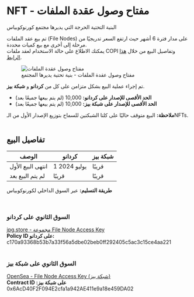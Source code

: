 # NFT - مفتاح وصول عقدة الملفات   

البنية التحتية الحرجة التي يديرها مجتمع كورنوكوبياس  

تم بيع عقد الملفات (File Nodes) على مدار فترة 6 أشهر حيث ارتفع السعر تدريجيًا من مرحلة إلى أخرى مع بيع كميات محددة.  
يمكنك الاطلاع على حالة الاستخدام لعقد ملفات COPI وتفاصيل البيع من خلال [هذا الرابط](/company/technology/copi-nodes/file-node).  

<figure className="img-center">
  <img src="/images/nfts/file-node-access.png" alt="مفتاح وصول عقدة الملفات" />
  <figcaption>مفتاح وصول عقدة الملفات - بنية تحتية يديرها المجتمع</figcaption>
</figure>  

تم إجراء عملية البيع بشكل متزامن على كل من **كردانو** و **شبكة بيز**.  

- **الحد الأقصى للإصدار على كردانو:** 10,000 (لم يتم بيعها جميعًا بعد)  
- **الحد الأقصى للإصدار على شبكة بيز:** 10,000 (لم يتم بيعها جميعًا بعد)  

<div className="note-box">
  <strong>ملاحظة:</strong> البيع متوقف حاليًا على كلتا الشبكتين للسماح بتوزيع الإصدار الأول من الـNFTs.
</div>  

</br>

## تفاصيل البيع  

<div className="table-wrapper ltr">
  <table>
    <thead>
      <tr>
        <th>الوصف</th>
        <th>كردانو</th>
        <th>شبكة بيز</th>
      </tr>
    </thead>
    <tbody>
      <tr>
        <td>انتهى البيع الأول</td>
        <td>1 يوليو 2024</td>
        <td>قريبًا</td>
      </tr>
      <tr>
        <td>لم يتم البيع بعد</td>
        <td>قريبًا</td>
        <td>قريبًا</td>
      </tr>
    </tbody>
  </table>
</div>  

**طريقة التسليم:** عبر السوق الداخلي لكورنوكوبياس  

</br>

### السوق الثانوي على كردانو  

<a href="https://www.jpg.store/collection/cornucopias-file-node-access-key" target="_blank" rel="noopener noreferrer">
  jpg.store - مجموعة File Node Access Key
</a>  

<div className="note-box success">
  <strong>Policy ID على كردانو:</strong> c170a93368b53b7a33f56a5dbe02beb0ff292405c5ac3c15ce4aa221
</div>  

</br>

### السوق الثانوي على شبكة بيز  

<a href="https://opensea.io/collection/file-node-access-key-base" target="_blank" rel="noopener noreferrer">
  OpenSea - File Node Access Key (شبكة بيز)
</a>  

<div className="note-box success">
  <strong>Contract ID على شبكة بيز:</strong> 0x6AcD40F2F094E2cfa1a942AE411e9a18e459DA02
</div>  
